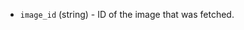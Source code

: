 <!-- Code generated from the comments of the DatasourceOutput struct in component/data-source/image/output.go; DO NOT EDIT MANUALLY -->

- `image_id` (string) - ID of the image that was fetched.

<!-- End of code generated from the comments of the DatasourceOutput struct in component/data-source/image/output.go; -->

